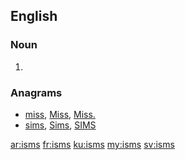 ==English==

===Noun===
{{head|en|plural}}

# {{plural of|ism|lang=en}}

===Anagrams===
* [[miss#English|miss]], [[Miss#English|Miss]], [[Miss.#English|Miss.]]
* [[sims#English|sims]], [[Sims#English|Sims]], [[SIMS#English|SIMS]]

[[ar:isms]]
[[fr:isms]]
[[ku:isms]]
[[my:isms]]
[[sv:isms]]